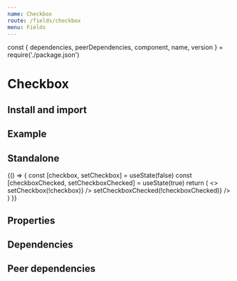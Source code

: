 ```yaml
---
name: Checkbox
route: /fields/checkbox
menu: Fields
---
```


const { dependencies, peerDependencies, component, name, version } = require('./package.json')

# Checkbox

<TagVersion version={version} name={name} />

## Install and import

<Usage component={component} name={name} peerDependencies={peerDependencies} />

## Example

<Playground>
  <Form initialValues={{ vue: true }}>
    <FieldGroup label="Check the frameworks you have already worked with">
      <ConnectedField component={Checkbox} name="react" label="React" />
      <ConnectedField component={Checkbox} label="Angular" name="angular" id="angular_custom_id" />
      <ConnectedField component={Checkbox} name="vue" label="Vue" />
    </FieldGroup>
  </Form>
</Playground>

## Standalone

<Playground>
  {() => {
    const [checkbox, setCheckbox] = useState(false)
    const [checkboxChecked, setCheckboxChecked] = useState(true)
    return (
      <>
        <Checkbox
          mr="lg"
          name="checked"
          checked={checkbox}
          onChange={() => setCheckbox(!checkbox)}
        />
        <Checkbox
          checked={checkboxChecked}
          name="not-checked"
          onChange={() => setCheckboxChecked(!checkboxChecked)}
        />
      </>
    )
  }}
</Playground>

## Properties

<Props of={Checkbox} />

## Dependencies

<Dependencies dependencies={dependencies} />

## Peer dependencies

<Dependencies dependencies={peerDependencies} />
